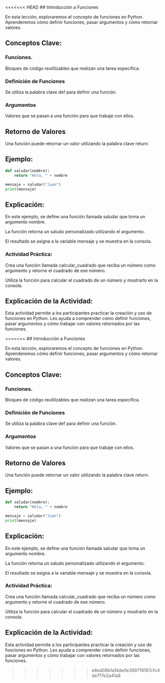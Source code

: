 <<<<<<< HEAD
## Introducción a Funciones

En esta lección, exploraremos el concepto de funciones en Python. Aprenderemos cómo definir funciones, pasar argumentos y cómo retornar valores.

## Conceptos Clave:

### Funciones.

Bloques de código reutilizables que realizan una tarea específica.

### Definición de Funciones

Se utiliza la palabra clave def para definir una función.

### Argumentos

Valores que se pasan a una función para que trabaje con ellos.

## Retorno de Valores

Una función puede retornar un valor utilizando la palabra clave return.

## Ejemplo:

```python
def saludar(nombre):
    return "Hola, " + nombre

mensaje = saludar("Juan")
print(mensaje)
```

## Explicación:

En este ejemplo, se define una función llamada saludar que toma un argumento nombre.

La función retorna un saludo personalizado utilizando el argumento.

El resultado se asigna a la variable mensaje y se muestra en la consola.

:::{.callout-important}

### Actividad Práctica:

Crea una función llamada calcular_cuadrado que reciba un número como argumento y retorne el cuadrado de ese número.

Utiliza la función para calcular el cuadrado de un número y mostrarlo en la consola.
:::

## Explicación de la Actividad:

Esta actividad permite a los participantes practicar la creación y uso de funciones en Python. Les ayuda a comprender cómo definir funciones, pasar argumentos y cómo trabajar con valores retornados por las funciones.

=======
## Introducción a Funciones

En esta lección, exploraremos el concepto de funciones en Python. Aprenderemos cómo definir funciones, pasar argumentos y cómo retornar valores.

## Conceptos Clave:

### Funciones.

Bloques de código reutilizables que realizan una tarea específica.

### Definición de Funciones

Se utiliza la palabra clave def para definir una función.

### Argumentos

Valores que se pasan a una función para que trabaje con ellos.

## Retorno de Valores

Una función puede retornar un valor utilizando la palabra clave return.

## Ejemplo:

```python
def saludar(nombre):
    return "Hola, " + nombre

mensaje = saludar("Juan")
print(mensaje)
```

## Explicación:

En este ejemplo, se define una función llamada saludar que toma un argumento nombre.

La función retorna un saludo personalizado utilizando el argumento.

El resultado se asigna a la variable mensaje y se muestra en la consola.

:::{.callout-important}

### Actividad Práctica:

Crea una función llamada calcular_cuadrado que reciba un número como argumento y retorne el cuadrado de ese número.

Utiliza la función para calcular el cuadrado de un número y mostrarlo en la consola.
:::

## Explicación de la Actividad:

Esta actividad permite a los participantes practicar la creación y uso de funciones en Python. Les ayuda a comprender cómo definir funciones, pasar argumentos y cómo trabajar con valores retornados por las funciones.

>>>>>>> e8ed08b1a5bbe1e369719187cfc4de7f7e2a41a9
